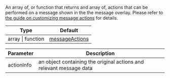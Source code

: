 An array of, or function that returns and array of, actions that can be performed on a message shown in the the message overlay.
Please refer to [the guide on customizing message actions](../../../../guides/message_actions_customization.mdx) for details.

| Type | Default |
| - | - |
| array \| function | [messageActions](https://github.com/GetStream/stream-chat-react-native/blob/master/package/src/components/Message/utils/messageActions.ts) |

| Parameter | Description |
| - | - |
| actionInfo | an object containing the original actions and relevant message data |
